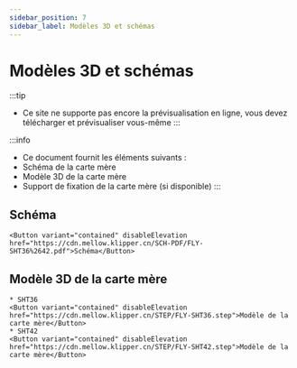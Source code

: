 ```yaml
---
sidebar_position: 7
sidebar_label: Modèles 3D et schémas
---
```


# Modèles 3D et schémas


:::tip
* Ce site ne supporte pas encore la prévisualisation en ligne, vous devez télécharger et prévisualiser vous-même
:::

:::info
* Ce document fournit les éléments suivants :
* Schéma de la carte mère
* Modèle 3D de la carte mère
* Support de fixation de la carte mère (si disponible)
:::

## Schéma

    <Button variant="contained" disableElevation href="https://cdn.mellow.klipper.cn/SCH-PDF/FLY-SHT36%2642.pdf">Schéma</Button>


## Modèle 3D de la carte mère
    * SHT36
    <Button variant="contained" disableElevation href="https://cdn.mellow.klipper.cn/STEP/FLY-SHT36.step">Modèle de la carte mère</Button>
    * SHT42
    <Button variant="contained" disableElevation href="https://cdn.mellow.klipper.cn/STEP/FLY-SHT42.step">Modèle de la carte mère</Button>